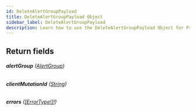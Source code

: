 ```yaml
---
id: DeleteAlertGroupPayload
title: DeleteAlertGroupPayload Object
sidebar_label: DeleteAlertGroupPayload
description: Learn how to use the DeleteAlertGroupPayload Object for Prismatic's API.
---
```


## Return fields

###### <b>alertGroup</b> ([AlertGroup](api/schema/object/AlertGroup.mdx))

###### <b>clientMutationId</b> ([String](api/schema/scalar/String.mdx))

###### <b>errors</b> ([[ErrorType!]!](api/schema/object/ErrorType.mdx))
